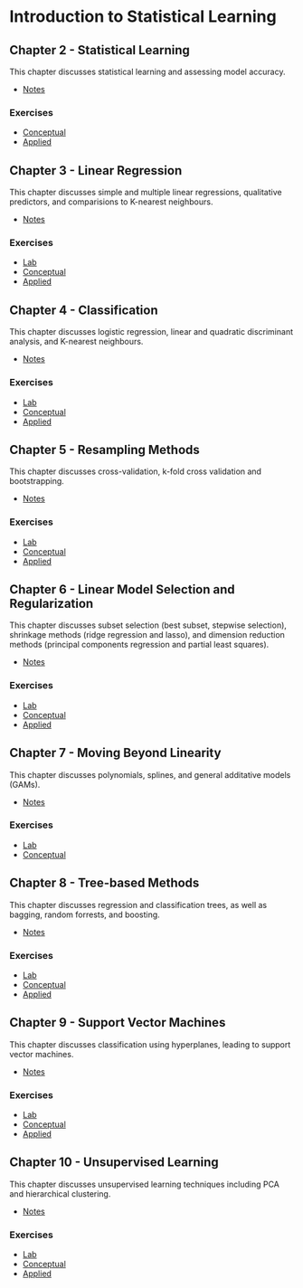 # Introduction to Statistical Learning

## Chapter 2 - Statistical Learning

This chapter discusses statistical learning and assessing model accuracy.

* [Notes](Chapter_2/notes.md)

### Exercises 

* [Conceptual](Chapter_2/conceptual.md)
* [Applied](Chapter_2/applied.md)

## Chapter 3 - Linear Regression

This chapter discusses simple and multiple linear regressions, qualitative predictors, and comparisions to K-nearest neighbours.

* [Notes](Chapter_3/notes.md)

### Exercises
* [Lab](Chapter_3/lab.md)
* [Conceptual](Chapter_3/conceptual.md)
* [Applied](Chapter_3/applied.md)

## Chapter 4 - Classification

This chapter discusses logistic regression, linear and quadratic discriminant analysis, and K-nearest neighbours.

* [Notes](Chapter_4/notes.md)

### Exercises
* [Lab](Chapter_4/lab.md)
* [Conceptual](Chapter_4/conceptual.md)
* [Applied](Chapter_4/applied.md)

## Chapter 5 - Resampling Methods

This chapter discusses cross-validation, k-fold cross validation and bootstrapping.

* [Notes](Chapter_5/notes.md)

### Exercises
* [Lab](Chapter_5/lab.md)
* [Conceptual](Chapter_5/conceptual.md)
* [Applied](Chapter_5/applied.md)

## Chapter 6 - Linear Model Selection and Regularization

This chapter discusses subset selection (best subset, stepwise selection), shrinkage methods (ridge regression and lasso), and dimension reduction methods (principal components regression and partial least squares).

* [Notes](Chapter_6/notes.md)

### Exercises

* [Lab](Chapter_6/lab.md)
* [Conceptual](Chapter_6/conceptual.md)
* [Applied](Chapter_6/applied.md)

## Chapter 7 - Moving Beyond Linearity

This chapter discusses polynomials, splines, and general additative models (GAMs).

* [Notes](Chapter_7/notes.md)

### Exercises

* [Lab](Chapter_7/lab.md)
* [Conceptual](Chapter_7/conceptual.md)

## Chapter 8 - Tree-based Methods

This chapter discusses regression and classification trees, as well as bagging, random forrests, and boosting.

* [Notes](Chapter_8/notes.md)

### Exercises

* [Lab](Chapter_8/lab.md)
* [Conceptual](Chapter_8/conceptual.md)
* [Applied](Chapter_8/applied.md)

## Chapter 9 - Support Vector Machines

This chapter discusses classification using hyperplanes, leading to support vector machines.

* [Notes](Chapter_9/notes.md)

### Exercises

* [Lab](Chapter_9/lab.md)
* [Conceptual](Chapter_9/conceptual.md)
* [Applied](Chapter_9/applied.md)

## Chapter 10 - Unsupervised Learning

This chapter discusses unsupervised learning techniques including PCA and hierarchical clustering.

* [Notes](Chapter_10/notes.md)

### Exercises

* [Lab](Chapter_10/lab.md)
* [Conceptual](Chapter_10/conceptual.md)
* [Applied](Chapter_10/applied.md)
